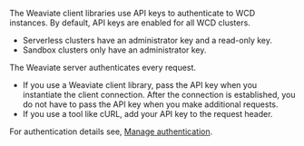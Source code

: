 The Weaviate client libraries use API keys to authenticate to WCD instances. By default, API keys are enabled for all WCD clusters.

- Serverless clusters have an administrator key and a read-only key.
- Sandbox clusters only have an administrator key.

The Weaviate server authenticates every request.

- If you use a Weaviate client library, pass the API key when you instantiate the client connection. After the connection is established, you do not have to pass the API key when you make additional requests.
- If you use a tool like cURL, add your API key to the request header.

For authentication details see, [Manage authentication](/docs/wcs/platform/manage-api-keys).